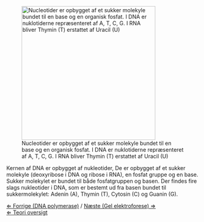 [[File:Nucleotides dk.jpg|frame|right|x350px|Nucleotider er opbygget af et sukker molekyle bundet til en base og en organisk fosfat. I DNA er nuklotiderne repræsenteret af A, T, C, G. I RNA bliver Thymin (T) erstattet af Uracil (U)]]

Kernen af DNA er opbygget af nukleotider, De er opbygget af et sukker molekyle (deoxyribose i DNA og ribose i RNA), en fosfat gruppe og en base. Sukker molekylet er bundet til både fosfatgruppen og basen. Der findes fire slags nukleotider i DNA, som er bestemt ud fra basen bundet til sukkermolekylet: Adenin (A), Thymin (T), Cytosin (C) og Guanin (G).


[[DNA polymerase_Bio-Kemi|&lArr; Forrige (DNA polymerase)]] / [[Gel elektroforese_Bio-Kemi| Næste (Gel elektroforese) &rArr;]] <br>
[[Bio-Kemi |&lArr; Teori oversigt ]]